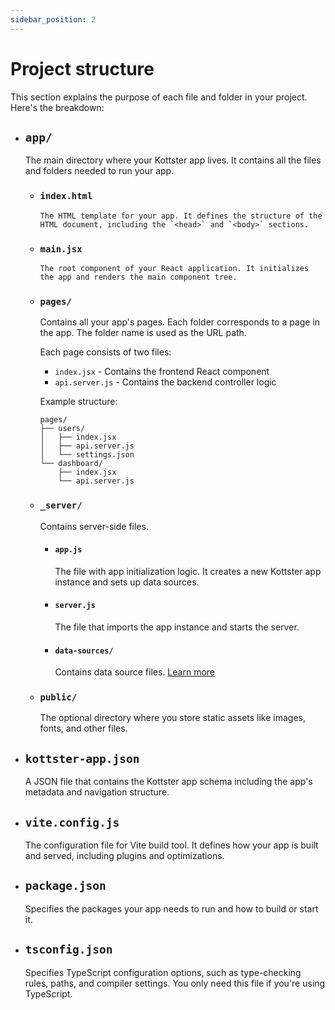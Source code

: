 ```yaml
---
sidebar_position: 2
---
```


# Project structure

This section explains the purpose of each file and folder in your project. Here's the breakdown:

- ## `app/`

    The main directory where your Kottster app lives. It contains all the files and folders needed to run your app.

  - ### `index.html`

        The HTML template for your app. It defines the structure of the HTML document, including the `<head>` and `<body>` sections.
  
  - ### `main.jsx`

        The root component of your React application. It initializes the app and renders the main component tree.

  - ### `pages/`

      Contains all your app's pages. Each folder corresponds to a page in the app. The folder name is used as the URL path.

      Each page consists of two files:
      - `index.jsx` - Contains the frontend React component
      - `api.server.js` - Contains the backend controller logic

      Example structure:
      ```
      pages/
      ├── users/
      │   ├── index.jsx
      │   ├── api.server.js
      │   └── settings.json
      └── dashboard/
          ├── index.jsx
          └── api.server.js
      ```
  
  - ### `_server/`

      Contains server-side files.

      - #### `app.js`

          The file with app initialization logic. It creates a new Kottster app instance and sets up data sources.

      - #### `server.js`

          The file that imports the app instance and starts the server.

      - #### `data-sources/`

          Contains data source files. [Learn more](/data-sources)

  - ### `public/`

      The optional directory where you store static assets like images, fonts, and other files.

- ## `kottster-app.json`

    A JSON file that contains the Kottster app schema including the app's metadata and navigation structure.

- ## `vite.config.js`

    The configuration file for Vite build tool. It defines how your app is built and served, including plugins and optimizations.

- ## `package.json`

    Specifies the packages your app needs to run and how to build or start it.

- ## `tsconfig.json`

    Specifies TypeScript configuration options, such as type-checking rules, paths, and compiler settings. You only need this file if you're using TypeScript.